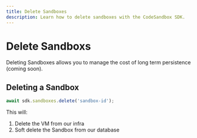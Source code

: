 ```yaml
---
title: Delete Sandboxes
description: Learn how to delete sandboxes with the CodeSandbox SDK.
---
```



# Delete Sandboxs

Deleting Sandboxes allows you to manage the cost of long term persistence (coming soon).

## Deleting a Sandbox

```ts
await sdk.sandboxes.delete('sandbox-id');
```

This will:

1. Delete the VM from our infra
2. Soft delete the Sandbox from our database
